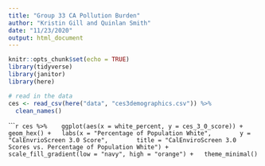 ```yaml
---
title: "Group 33 CA Pollution Burden"
author: "Kristin Gill and Quinlan Smith"
date: "11/23/2020"
output: html_document
---
```


```r
knitr::opts_chunk$set(echo = TRUE)
library(tidyverse)
library(janitor)
library(here)
```

```r
# read in the data
ces <- read_csv(here("data", "ces3demographics.csv")) %>% 
  clean_names()
```

``````r
ces %>% 
  ggplot(aes(x = white_percent, y = ces_3_0_score)) +
  geom_hex() +
  labs(x = "Percentage of Population White",
       y = "CalEnvrioScreen 3.0 Score",
       title = "CalEnviroScreen 3.0 Scores vs. Percentage of Population White") +
  scale_fill_gradient(low = "navy", high = "orange") +
  theme_minimal()
```

